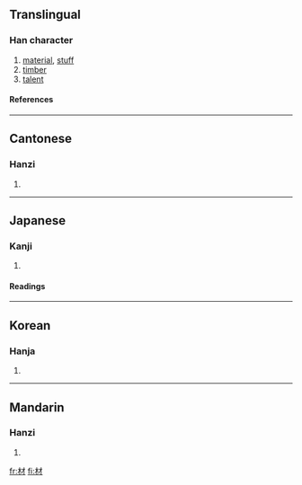 ==Translingual==
===Han character===
{{Han char|rn=75|rad=木|as=03|sn=7|four=4490<sub>0</sub>|canj=木木竹 (DDH)}}
# [[material]], [[stuff]]
# [[timber]]
# [[talent]]
====References====
{{Han ref|kx=0511.160|dkj=14463|dj=0896.040|hdz=21158.010|uh=6750|ud=26448|bh=A7F7|bd=42999}}

----
==Cantonese==
===Hanzi===
{{yue-hanzi|jyut=|y=choi4}}
# {{defn|Cantonese}}

----
==Japanese==
===Kanji===
{{ja-kanji|grade=4|rs=木03}}
# {{defn|Japanese}} 
====Readings====
{{ja-readings|on=[[ざい]] (zai)|kun=[[まるた]] (maruta)}}

----
==Korean==
===Hanja===
{{ko-hanja|hangeul=재|eumhun=|rv=jae|mr=chae|y=cay}}
# {{defn|Korean}}

----
==Mandarin==
===Hanzi===
{{cmn-hanzi|pin=[[cái]] (cai2)|wg=ts'ai<sup>2</sup>}}
# {{defn|Mandarin}}

[[fr:材]]
[[fi:材]]